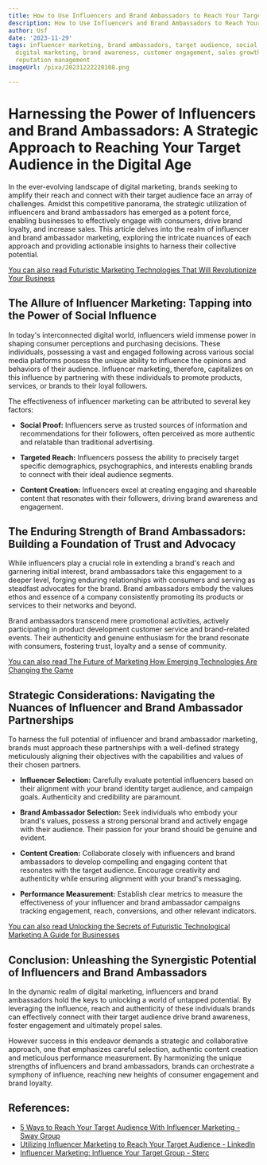 ```yaml
---
title: How to Use Influencers and Brand Ambassadors to Reach Your Target Audience
description: How to Use Influencers and Brand Ambassadors to Reach Your Target Audience
author: Usf
date: '2023-11-29'
tags: influencer marketing, brand ambassadors, target audience, social media marketing,
  digital marketing, brand awareness, customer engagement, sales growth, lead generation,
  reputation management
imageUrl: /pixa/20231222220108.png

---
```

# Harnessing the Power  of Influencers  and Brand Ambassadors: A  Strategic Approach to Reaching Your Target Audience in  the Digital Age

In the ever-evolving  landscape of digital marketing, brands seeking to amplify their reach and connect with their target audience face an array of challenges. Amidst  this competitive  panorama, the strategic utilization of influencers and brand ambassadors  has emerged as a potent force, enabling  businesses to effectively engage with consumers, drive brand loyalty, and increase sales. This article delves into the realm of  influencer  and brand ambassador marketing,  exploring the intricate nuances of each approach and providing  actionable  insights to harness their  collective potential.

[You can also read  Futuristic Marketing Technologies That Will  Revolutionize  Your Business](Futuristic%20Marketing%20Technologies%20That%20Will%20Revolutionize%20Your%20Business)


##  The Allure of Influencer Marketing: Tapping into the Power of Social Influence

In today's interconnected digital world, influencers wield immense power in shaping consumer perceptions and purchasing decisions. These individuals, possessing a vast and engaged following across various social media platforms possess the unique ability to influence the opinions and behaviors of their audience. Influencer  marketing, therefore, capitalizes on this influence by partnering with these  individuals to promote  products,  services, or brands  to  their loyal followers.

The effectiveness of influencer marketing can be attributed to several key factors:

- **Social Proof:** Influencers  serve as trusted sources of information and recommendations for their followers, often  perceived as more authentic  and relatable than  traditional advertising.

-  **Targeted Reach:** Influencers possess the ability to precisely target specific demographics, psychographics, and interests enabling brands to connect with their ideal audience segments.

- **Content Creation:** Influencers excel at creating engaging and shareable content  that resonates with their followers, driving  brand awareness and engagement.

## The Enduring Strength of Brand Ambassadors: Building a Foundation of Trust and  Advocacy

While  influencers play a crucial role in extending a  brand's reach and garnering initial interest, brand  ambassadors take this engagement to a deeper level, forging enduring relationships with  consumers and serving as steadfast advocates for the brand. Brand ambassadors embody  the values ethos and essence of a company consistently promoting its products or services to their networks and beyond.

Brand ambassadors transcend mere promotional activities, actively participating in product development customer service and  brand-related  events. Their authenticity and genuine enthusiasm for the brand resonate with consumers, fostering trust, loyalty and a sense of  community.

[You can also read The Future of Marketing How Emerging Technologies Are Changing the  Game](The%20Future%20of%20Marketing%20How%20Emerging%20Technologies%20Are%20Changing%20the%20Game)


## Strategic Considerations: Navigating the Nuances of Influencer and Brand Ambassador Partnerships

To harness the full potential  of influencer and brand ambassador marketing, brands must approach these partnerships with a well-defined strategy meticulously aligning their objectives with the  capabilities and values of their chosen partners.

- **Influencer Selection:** Carefully evaluate potential influencers based on their alignment with your brand identity target audience,  and campaign goals. Authenticity  and credibility are paramount.

- **Brand Ambassador Selection:** Seek individuals who embody  your brand's values, possess a strong personal brand and actively engage  with their audience.  Their passion for your brand should be genuine and evident.

- **Content Creation:** Collaborate closely with influencers  and brand ambassadors to develop compelling and engaging content that resonates with the target audience. Encourage creativity and authenticity while  ensuring alignment with your brand's messaging.

-  **Performance Measurement:** Establish clear metrics to measure the effectiveness of your influencer and brand ambassador campaigns tracking engagement, reach, conversions, and  other relevant  indicators.

[You can also read Unlocking the Secrets of Futuristic Technological Marketing A Guide for Businesses](Unlocking%20the%20Secrets%20of%20Futuristic%20Technological%20Marketing%20A%20Guide%20for%20Businesses)


## Conclusion: Unleashing the Synergistic Potential of Influencers and  Brand Ambassadors

In  the dynamic realm of digital marketing, influencers and brand ambassadors hold the keys to unlocking a world  of untapped potential. By  leveraging the influence,  reach and authenticity of these individuals brands can effectively connect with their  target  audience drive brand awareness, foster engagement and ultimately propel sales.

However success in this endeavor demands a strategic and collaborative approach,  one that emphasizes careful  selection, authentic content creation and meticulous performance measurement. By harmonizing  the unique strengths of influencers and brand ambassadors, brands can orchestrate a symphony of  influence, reaching new heights of consumer engagement and brand loyalty.

## References:
- [5 Ways to Reach Your Target Audience With Influencer Marketing - Sway Group](https://swaygroup.com/5-ways-to-reach-your-target-audience/)
- [Utilizing Influencer Marketing to Reach Your Target Audience - LinkedIn](https://www.linkedin.com/pulse/utilizing-influencer-marketing-reach-your-target-audience-chandru-a)
- [Influencer Marketing: Influence Your Target Group - Sterc](https://sterc.com/en/knowledge/blog/influencer-marketing)
